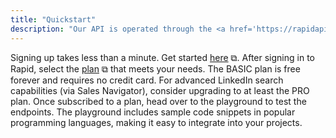 ```yaml
---
title: "Quickstart"
description: "Our API is operated through the <a href='https://rapidapi.com/' target='_blank'>Rapid API Marketplace</a> <span>⧉</span>, where payments and API calls are seamlessly managed by the platform."
---
```


<Steps>
  <Step title="Register an Account with Rapid">
    Signing up takes less than a minute. Get started <a href="https://rapidapi.com/auth/sign-up" target="_blank">here</a> <span>⧉</span>.
  </Step>

  <Step title="Choose the Right Plan for Your Business">
    After signing in to Rapid, select the <a href="https://rapidapi.com/freshdata-freshdata-default/api/fresh-linkedin-profile-data" target="_blank">plan</a> <span>⧉</span> that meets your needs. The BASIC plan is free forever and requires no credit card. For advanced LinkedIn search capabilities (via Sales Navigator), consider upgrading to at least the PRO plan.
  </Step>

  <Step title="Test It Out">
    Once subscribed to a plan, head over to the playground to test the endpoints. The playground includes sample code snippets in popular programming languages, making it easy to integrate into your projects.
  </Step>
</Steps>
